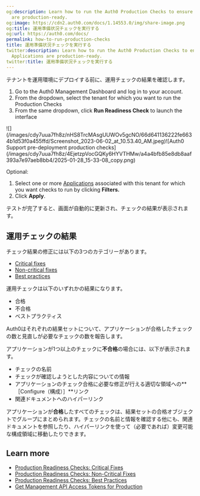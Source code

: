 ```yaml
---
og:description: Learn how to run the Auth0 Production Checks to ensure that your Applications
  are production-ready.
og:image: https://cdn2.auth0.com/docs/1.14553.0/img/share-image.png
og:title: 運用準備状況チェックを実行する
og:url: https://auth0.com/docs/
permalink: how-to-run-production-checks
title: 運用準備状況チェックを実行する
twitter:description: Learn how to run the Auth0 Production Checks to ensure that your
  Applications are production-ready.
twitter:title: 運用準備状況チェックを実行する
---
```


テナントを運用環境にデプロイする前に、運用チェックの結果を確認します。

1. Go to the Auth0 Management Dashboard and log in to your account.
2. From the dropdown, select the tenant for which you want to run the Production Checks
3. From the same dropdown, click **Run Readiness Check** to launch the interface

<Frame>![](/images/cdy7uua7fh8z/nHS8TrcMAsgUUWOv5gcNO/66d641136222fe6634b1d53f0a455ffd/Screenshot_2023-06-02_at_10.53.40_AM.jpeg)</Frame><Frame>![Auth0 Support pre-deployment production checks](/images/cdy7uua7fh8z/4EjetzpVocGQKy6HYVTHMw/a4a4bfb85e8db8aaf393a7e97aeb8bb4/2025-01-28_15-33-08_copy.png)</Frame>

Optional:

1. Select one or more [Applications](/docs/get-started/applications) associated with this tenant for which you want checks to run by clicking **Filters.**
2. Click **Apply**.

テストが完了すると、画面が自動的に更新され、チェックの結果が表示されます。

## 運用チェックの結果

チェック結果の修正には以下の3つのカテゴリーがあります。

* [Critical fixes](/docs/deploy-monitor/pre-deployment-checks/production-check-required-fixes)
* [Non-critical fixes](/docs/deploy-monitor/pre-deployment-checks/production-check-recommended-fixes)
* [Best practices](/docs/deploy-monitor/pre-deployment-checks/production-checks-best-practices)

運用チェックは以下のいずれかの結果になります。

* 合格
* 不合格
* ベストプラクティス

Auth0はそれぞれの結果セットについて、アプリケーションが合格したチェックの数と見直しが必要なチェックの数を報告します。

アプリケーションが1つ以上のチェックに**不合格**の場合には、以下が表示されます。

* チェックの名前
* チェックが確認しようとした内容についての情報
* アプリケーションのチェック合格に必要な修正が行える適切な領域への**［Configure（構成）］**リンク
* 関連ドキュメントへのハイパーリンク

アプリケーションが**合格**したすべてのチェックは、結果セットの合格オブジェクトでグループにまとめられます。チェックの名前と情報を確認する他にも、関連ドキュメントを参照したり、ハイパーリンクを使って（必要であれば）変更可能な構成領域に移動したりできます。

## Learn more

* [Production Readiness Checks: Critical Fixes](/docs/deploy-monitor/pre-deployment-checks/production-check-required-fixes)
* [Production Readiness Checks: Non-Critical Fixes](/docs/deploy-monitor/pre-deployment-checks/production-check-recommended-fixes)
* [Production Readiness Checks: Best Practices](/docs/deploy-monitor/pre-deployment-checks/production-checks-best-practices)
* [Get Management API Access Tokens for Production](/docs/secure/tokens/access-tokens/management-api-access-tokens/get-management-api-access-tokens-for-production)